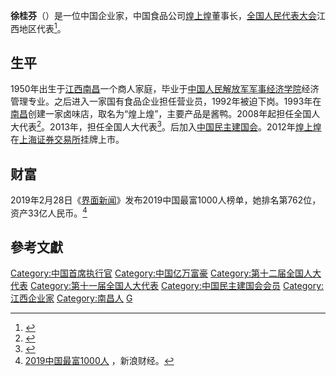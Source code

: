 '''徐桂芬'''（{{bd|1950年|10月|}}）是一位中国企业家，中国食品公司[[煌上煌|煌上煌]]董事长，[[全国人民代表大会|全国人民代表大会]]江西地区代表<ref>{{cite web|author=新华网|title=第十一届全国人大代表|url=http://news.xinhuanet.com/ziliao/2008-03/03/content_7708230.htm?node=36628|publisher=新华网|accessdate=2014-01-07|archive-date=2014-01-10|archive-url=https://web.archive.org/web/20140110211415/http://news.xinhuanet.com/ziliao/2008-03/03/content_7708230.htm?node=36628|dead-url=no}}</ref>。

==生平==
1950年出生于[[江西|江西]][[南昌|南昌]]一个商人家庭，毕业于[[中国人民解放军军事经济学院|中国人民解放军军事经济学院]]经济管理专业。之后进入一家国有食品企业担任营业员，1992年被迫下岗。1993年在[[南昌|南昌]]创建一家卤味店，取名为“煌上煌”，主要产品是酱鸭。2008年起担任全国人大代表<ref>{{cite news|title=全国人大代表信息-徐桂芬|url= http://210.82.31.1:8084/delegate/viewDelegate.action?dbid=111177|accessdate=2013-04-05|newspaper=全国人大网|archive-url=https://web.archive.org/web/20140424061708/http://www.npc.gov.cn/delegate/viewDelegate.action?dbid=111177|archive-date=2014-04-24|dead-url=yes}}</ref>。2013年，担任全国人大代表<ref>{{cite news|title=全国人大代表信息-徐桂芬|url= http://210.82.31.1:8084/delegate/viewDelegate.action?dbid=121164|accessdate=2013-04-05|newspaper=全国人大网|archive-url=https://web.archive.org/web/20140424061533/http://www.npc.gov.cn/delegate/viewDelegate.action?dbid=121164|archive-date=2014-04-24|dead-url=yes}}</ref>。后加入[[中国民主建国会|中国民主建国会]]。2012年[[煌上煌|煌上煌]]在[[上海证券交易所|上海证券交易所]]挂牌上市。

==财富==
2019年2月28日《[[界面新闻|界面新闻]]》发布2019中国最富1000人榜单，她排名第762位，资产33亿人民币。<ref>[http://finance.sina.com.cn/zt_d/2018zgzf1000/ 2019中国最富1000人] {{Wayback|url=http://finance.sina.com.cn/zt_d/2018zgzf1000/ |date=20200919003648 }}，新浪财经。</ref>

==參考文獻==
{{reflist}}

{{DEFAULTSORT:X}}
[[Category:中国首席执行官|Category:中国首席执行官]]
[[Category:中国亿万富豪|Category:中国亿万富豪]]
[[Category:第十二届全国人大代表|Category:第十二届全国人大代表]]
[[Category:第十一届全国人大代表|Category:第十一届全国人大代表]]
[[Category:中国民主建国会会员|Category:中国民主建国会会员]]
[[Category:江西企业家|Category:江西企业家]]
[[Category:南昌人|Category:南昌人]]
[[Category:徐姓|G]]